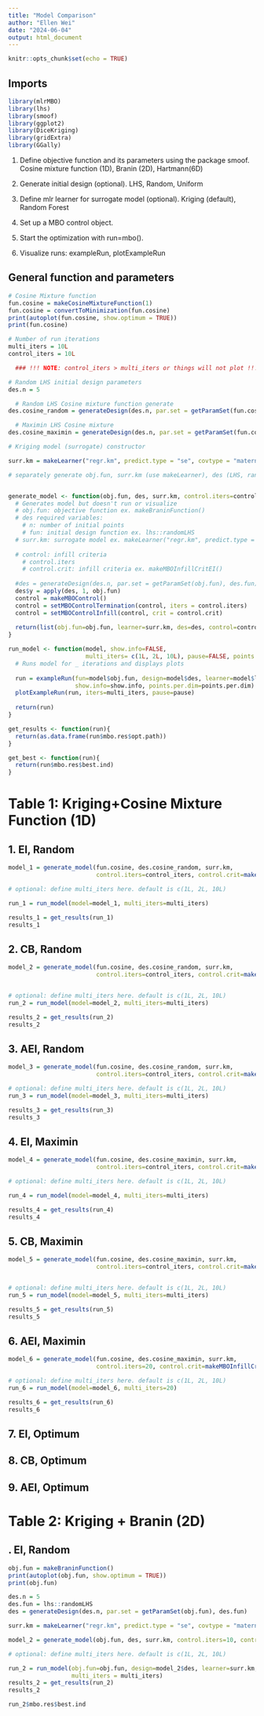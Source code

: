 ```yaml
---
title: "Model Comparison"
author: "Ellen Wei"
date: "2024-06-04"
output: html_document
---
```


```r
knitr::opts_chunk$set(echo = TRUE)
```

## Imports
```r
library(mlrMBO)
library(lhs)
library(smoof)
library(ggplot2)
library(DiceKriging)
library(gridExtra)
library(GGally)
```

1. Define objective function and its parameters using the package smoof.
  Cosine mixture function (1D), Branin (2D), Hartmann(6D)
  
2. Generate initial design (optional).
  LHS, Random, Uniform
  
3. Define mlr learner for surrogate model (optional).
  Kriging (default), Random Forest
  
4. Set up a MBO control object.

5. Start the optimization with run=mbo().

6. Visualize runs: exampleRun, plotExampleRun

## General function and parameters

```r

# Cosine Mixture function
fun.cosine = makeCosineMixtureFunction(1)
fun.cosine = convertToMinimization(fun.cosine)
print(autoplot(fun.cosine, show.optimum = TRUE))
print(fun.cosine)

# Number of run iterations
multi_iters = 10L
control_iters = 10L

  ### !!! NOTE: control_iters > multi_iters or things will not plot !!!

# Random LHS initial design parameters
des.n = 5

  # Random LHS Cosine mixture function generate
des.cosine_random = generateDesign(des.n, par.set = getParamSet(fun.cosine), randomLHS)

  # Maximin LHS Cosine mixture 
des.cosine_maximin = generateDesign(des.n, par.set = getParamSet(fun.cosine), maximinLHS)

# Kriging model (surrogate) constructor

surr.km = makeLearner("regr.km", predict.type = "se", covtype = "matern3_2", control = list(trace = FALSE))

```


```r
# separately generate obj.fun, surr.km (use makeLearner), des (LHS, random, uniform)


generate_model <- function(obj.fun, des, surr.km, control.iters=control.iters, control.crit){
  # Generates model but doesn't run or visualize
  # obj.fun: objective function ex. makeBraninFunction()
  # des required variables:
    # n: number of initial points
    # fun: initial design function ex. lhs::randomLHS
  # surr.km: surrogate model ex. makeLearner("regr.km", predict.type = "se", covtype = "matern3_2", control = list(trace = FALSE))
  
  # control: infill criteria
    # control.iters
    # control.crit: infill criteria ex. makeMBOInfillCritEI()
  
  #des = generateDesign(des.n, par.set = getParamSet(obj.fun), des.fun)
  des$y = apply(des, 1, obj.fun)
  control = makeMBOControl()
  control = setMBOControlTermination(control, iters = control.iters)
  control = setMBOControlInfill(control, crit = control.crit)
  
  return(list(obj.fun=obj.fun, learner=surr.km, des=des, control=control))
}

run_model <- function(model, show.info=FALSE, 
                      multi_iters= c(1L, 2L, 10L), pause=FALSE, points.per.dim=50) {
  # Runs model for _ iterations and displays plots
  
  run = exampleRun(fun=model$obj.fun, design=model$des, learner=model$learner, control=model$control,
                   show.info=show.info, points.per.dim=points.per.dim)
  plotExampleRun(run, iters=multi_iters, pause=pause)
  
  return(run)
} 

get_results <- function(run){
  return(as.data.frame(run$mbo.res$opt.path))
}

get_best <- function(run){
  return(run$mbo.res$best.ind)
}
```

# Table 1: Kriging+Cosine Mixture Function (1D)


## 1. EI, Random

```r

model_1 = generate_model(fun.cosine, des.cosine_random, surr.km, 
                         control.iters=control_iters, control.crit=makeMBOInfillCritEI())

# optional: define multi_iters here. default is c(1L, 2L, 10L)

run_1 = run_model(model=model_1, multi_iters=multi_iters)

results_1 = get_results(run_1)
results_1

```

## 2. CB, Random

```r

model_2 = generate_model(fun.cosine, des.cosine_random, surr.km,
                         control.iters=control_iters, control.crit=makeMBOInfillCritCB())


# optional: define multi_iters here. default is c(1L, 2L, 10L)
run_2 = run_model(model=model_2, multi_iters=multi_iters)

results_2 = get_results(run_2)
results_2
```


## 3. AEI, Random

```r
model_3 = generate_model(fun.cosine, des.cosine_random, surr.km,
                         control.iters=control_iters, control.crit=makeMBOInfillCritAEI())

# optional: define multi_iters here. default is c(1L, 2L, 10L)
run_3 = run_model(model=model_3, multi_iters=multi_iters)

results_3 = get_results(run_3)
results_3

```

## 4. EI, Maximin

```r

model_4 = generate_model(fun.cosine, des.cosine_maximin, surr.km, 
                         control.iters=control_iters, control.crit=makeMBOInfillCritEI())

# optional: define multi_iters here. default is c(1L, 2L, 10L)

run_4 = run_model(model=model_4, multi_iters=multi_iters)

results_4 = get_results(run_4)
results_4

```

## 5. CB, Maximin

```r

model_5 = generate_model(fun.cosine, des.cosine_maximin, surr.km,
                         control.iters=control_iters, control.crit=makeMBOInfillCritCB())


# optional: define multi_iters here. default is c(1L, 2L, 10L)
run_5 = run_model(model=model_5, multi_iters=multi_iters)

results_5 = get_results(run_5)
results_5

```


## 6. AEI, Maximin

```r
model_6 = generate_model(fun.cosine, des.cosine_maximin, surr.km,
                         control.iters=20, control.crit=makeMBOInfillCritAEI())

# optional: define multi_iters here. default is c(1L, 2L, 10L)
run_6 = run_model(model=model_6, multi_iters=20)

results_6 = get_results(run_6)
results_6

```



## 7. EI, Optimum


## 8. CB, Optimum


## 9. AEI, Optimum




# Table 2: Kriging + Branin (2D)

## . EI, Random

```r
obj.fun = makeBraninFunction()
print(autoplot(obj.fun, show.optimum = TRUE))
print(obj.fun)

des.n = 5
des.fun = lhs::randomLHS
des = generateDesign(des.n, par.set = getParamSet(obj.fun), des.fun)

surr.km = makeLearner("regr.km", predict.type = "se", covtype = "matern3_2", control = list(trace = FALSE))

model_2 = generate_model(obj.fun, des, surr.km, control.iters=10, control.crit=makeMBOInfillCritEI())

# optional: define multi_iters here. default is c(1L, 2L, 10L)

run_2 = run_model(obj.fun=obj.fun, design=model_2$des, learner=surr.km, control=model_2$control,
                  multi_iters = multi_iters)
results_2 = get_results(run_2)
results_2

run_2$mbo.res$best.ind
```
